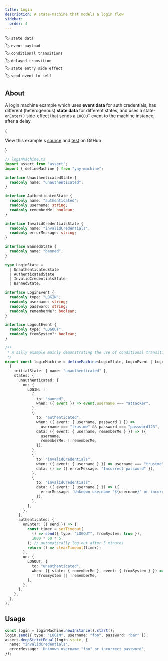 ```yaml
---
title: Login
description: A state-machine that models a login flow
sidebar:
  order: 4
---
```


🏷️ `state data`\
🏷️ `event payload`\
🏷️ `conditional transitions`\
🏷️ `delayed transition`\
🏷️ `state entry side effect`\
🏷️ `send event to self`

## About

A login machine example which uses **event data** for auth credentials, has different (heterogenous) **state data** for different states, and uses a state-`onEnter()` side-effect that sends a `LOGOUT` event to the machine instance, after a delay.


{<Aside type="tip">
View this example's <a href="https://github.com/maurice/yay-machine/blob/main/packages/example-machines/src/loginMachine.ts" target="_blank">source</a> and <a href="https://github.com/maurice/yay-machine/blob/main/packages/example-machines/src/__tests__/loginMachine.test.ts" target="_blank">test</a> on GitHub

</Aside>}

```typescript
// loginMachine.ts
import assert from "assert";
import { defineMachine } from "yay-machine";

interface UnauthenticatedState {
  readonly name: "unauthenticated";
}

interface AuthenticatedState {
  readonly name: "authenticated";
  readonly username: string;
  readonly rememberMe: boolean;
}

interface InvalidCredentialsState {
  readonly name: "invalidCredentials";
  readonly errorMessage: string;
}

interface BannedState {
  readonly name: "banned";
}

type LoginState =
  | UnauthenticatedState
  | AuthenticatedState
  | InvalidCredentialsState
  | BannedState;

interface LoginEvent {
  readonly type: "LOGIN";
  readonly username: string;
  readonly password: string;
  readonly rememberMe?: boolean;
}

interface LogoutEvent {
  readonly type: "LOGOUT";
  readonly fromSystem?: boolean;
}

/**
 * A silly example mainly demonstrating the use of conditional transitions.
 */
export const loginMachine = defineMachine<LoginState, LoginEvent | LogoutEvent>(
  {
    initialState: { name: "unauthenticated" },
    states: {
      unauthenticated: {
        on: {
          LOGIN: [
            {
              to: "banned",
              when: ({ event }) => event.username === "attacker",
            },
            {
              to: "authenticated",
              when: ({ event: { username, password } }) =>
                username === "trustme" && password === "password123",
              data: ({ event: { username, rememberMe } }) => ({
                username,
                rememberMe: !!rememberMe,
              }),
            },
            {
              to: "invalidCredentials",
              when: ({ event: { username } }) => username === "trustme",
              data: () => ({ errorMessage: "Incorrect password" }),
            },
            {
              to: "invalidCredentials",
              data: ({ event: { username } }) => ({
                errorMessage: `Unknown username "${username}" or incorrect password`,
              }),
            },
          ],
        },
      },
      authenticated: {
        onEnter: ({ send }) => {
          const timer = setTimeout(
            () => send({ type: "LOGOUT", fromSystem: true }),
            1000 * 60 * 5,
          ); // automatically log out after 5 minutes
          return () => clearTimeout(timer);
        },
        on: {
          LOGOUT: {
            to: "unauthenticated",
            when: ({ state: { rememberMe }, event: { fromSystem } }) =>
              !fromSystem || !rememberMe,
          },
        },
      },
    },
  },
);
```

## Usage

```typescript
const login = loginMachine.newInstance().start();
login.send({ type: "LOGIN", username: "foo", password: "bar" });
assert.deepStrictEqual(login.state, {
  name: "invalidCredentials",
  errorMessage: 'Unknown username "foo" or incorrect password',
});
```
